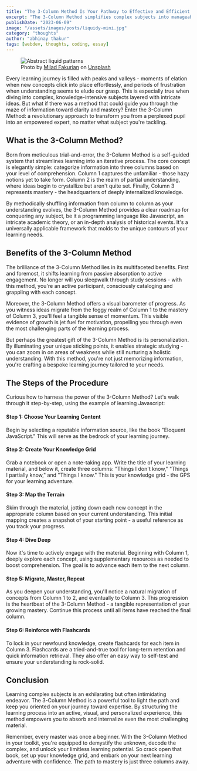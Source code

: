 ```yaml
---
title: "The 3-Column Method Is Your Pathway to Effective and Efficient Learning"
excerpt: "The 3-Column Method simplifies complex subjects into manageable chunks, fostering active learning and mastery through a personalized, visual approach."
publishDate: "2023-06-09"
image: "/assets/images/posts/liquidy-mini.jpg"
category: "thoughts"
author: "abhinay thakur"
tags: [webdev, thoughts, coding, essay]
---
```


<figure class="text-center text-xs -mx-32">
  <img src="/assets/images/posts/liquidy.jpg" alt="Abstract liquid patterns" />
  <figcaption>
  Photo by <a target="_blank" href="https://unsplash.com/@fakurian?utm_content=creditCopyText&utm_medium=referral&utm_source=unsplash">Milad Fakurian</a> on <a target="_blank" href="https://unsplash.com/photos/a-blurry-image-of-a-pink-and-blue-object-tUF--C9oOuE?utm_content=creditCopyText&utm_medium=referral&utm_source=unsplash">Unsplash</a>
  
</figure>

<p class="first-letter:text-5xl first-letter:font-medium">
Every learning journey is filled with peaks and valleys - moments of elation when new concepts click into place effortlessly, and periods of frustration when understanding seems to elude our grasp. This is especially true when diving into complex, knowledge-intensive subjects layered with intricate ideas. But what if there was a method that could guide you through the maze of information toward clarity and mastery? Enter the 3-Column Method: a revolutionary approach to transform you from a perplexed pupil into an empowered expert, no matter what subject you're tackling.
</p>

## What is the 3-Column Method?
Born from meticulous trial-and-error, the 3-Column Method is a self-guided system that streamlines learning into an iterative process. The core concept is elegantly simple: categorize information into three columns based on your level of comprehension. Column 1 captures the unfamiliar - those hazy notions yet to take form. Column 2 is the realm of partial understanding, where ideas begin to crystallize but aren't quite set. Finally, Column 3 represents mastery - the headquarters of deeply internalized knowledge. 

By methodically shuffling information from column to column as your understanding evolves, the 3-Column Method provides a clear roadmap for conquering any subject, be it a programming language like Javascript, an intricate academic theory, or an in-depth analysis of historical events. It's a universally applicable framework that molds to the unique contours of your learning needs.

## Benefits of the 3-Column Method
The brilliance of the 3-Column Method lies in its multifaceted benefits. First and foremost, it shifts learning from passive absorption to active engagement. No longer will you sleepwalk through study sessions - with this method, you're an active participant, consciously cataloging and grappling with each concept.

Moreover, the 3-Column Method offers a visual barometer of progress. As you witness ideas migrate from the foggy realm of Column 1 to the mastery of Column 3, you'll feel a tangible sense of momentum. This visible evidence of growth is jet fuel for motivation, propelling you through even the most challenging parts of the learning process.  

But perhaps the greatest gift of the 3-Column Method is its personalization. By illuminating your unique sticking points, it enables strategic studying - you can zoom in on areas of weakness while still nurturing a holistic understanding. With this method, you're not just memorizing information, you're crafting a bespoke learning journey tailored to your needs.

## The Steps of the Procedure
Curious how to harness the power of the 3-Column Method? Let's walk through it step-by-step, using the example of learning Javascript:

#### Step 1: Choose Your Learning Content
Begin by selecting a reputable information source, like the book "Eloquent JavaScript." This will serve as the bedrock of your learning journey.

#### Step 2: Create Your Knowledge Grid
Grab a notebook or open a note-taking app. Write the title of your learning material, and below it, create three columns: "Things I don't know," "Things I partially know," and "Things I know." This is your knowledge grid - the GPS for your learning adventure.

#### Step 3: Map the Terrain
Skim through the material, jotting down each new concept in the appropriate column based on your current understanding. This initial mapping creates a snapshot of your starting point - a useful reference as you track your progress.

#### Step 4: Dive Deep
Now it's time to actively engage with the material. Beginning with Column 1, deeply explore each concept, using supplementary resources as needed to boost comprehension. The goal is to advance each item to the next column.

#### Step 5: Migrate, Master, Repeat
As you deepen your understanding, you'll notice a natural migration of concepts from Column 1 to 2, and eventually to Column 3. This progression is the heartbeat of the 3-Column Method - a tangible representation of your growing mastery. Continue this process until all items have reached the final column.

#### Step 6: Reinforce with Flashcards  
To lock in your newfound knowledge, create flashcards for each item in Column 3. Flashcards are a tried-and-true tool for long-term retention and quick information retrieval. They also offer an easy way to self-test and ensure your understanding is rock-solid.

## Conclusion
Learning complex subjects is an exhilarating but often intimidating endeavor. The 3-Column Method is a powerful tool to light the path and keep you oriented on your journey toward expertise. By structuring the learning process into an active, visual, and personalized experience, this method empowers you to absorb and internalize even the most challenging material. 

Remember, every master was once a beginner. With the 3-Column Method in your toolkit, you're equipped to demystify the unknown, decode the complex, and unlock your limitless learning potential. So crack open that book, set up your knowledge grid, and embark on your next learning adventure with confidence. The path to mastery is just three columns away.